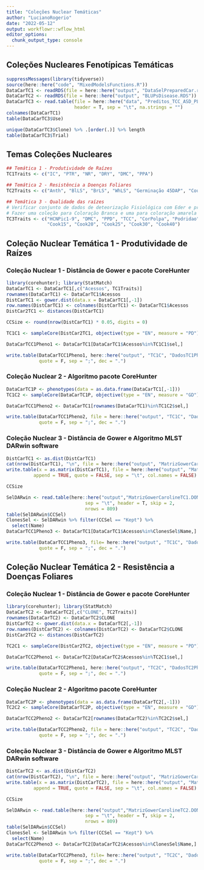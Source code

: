 ```yaml
---
title: "Coleções Nuclear Temáticas"
author: "LucianoRogerio"
date: "2022-05-12"
output: workflowr::wflow_html
editor_options:
  chunk_output_type: console
---
```


## Coleções Nucleares Fenotípicas Temáticas

```r
suppressMessages(library(tidyverse))
source(here::here("code", "MixedModelsFunctions.R"))
DataCarTC1 <- readRDS(file = here::here("output", "DataSelPreparedCar.rds"))
DataCarTC2 <- readRDS(file = here::here("output", "BLUPsDisease.RDS"))
DataCarTC3 <- read.table(file = here::here("data", "Preditos_TCC_ASD_PLS_18-20.txt"),
                         header = T, sep = "\t", na.strings = "")
colnames(DataCarTC1)
table(DataCarTC3$Use)

unique(DataCarTC3$Clone) %>% .[order(.)] %>% length
table(DataCarTC3$Trial)

```

## Temas Coleções Nucleares

```r
## Temática 1 - Produtividade de Raízes
TC1Traits <- c("IC", "PTR", "NR", "DRY", "DMC", "PPA")

## Temática 2 - Resistência a Doenças Foliares
TC2Traits <- c("Anth", "BlLS", "BrLS", "WhLS", "Germinação 45DAP", "Couro de sapo", "Podridao", "Retencao foliar")

## Temática 3 - Qualidade das raízes
# Verificar conjunto de dados de deteorização Fisiológica com Eder e predições de Carotenóides e DMC com Massaine
# Fazer uma coleção para Coloração Branca e uma para coloração amarela
TC3Traits <- c("HCNPic1-9", "DMC", "PPD", "TCC", "CorPolpa", "Podridao",
               "Cook15", "Cook20", "Cook25", "Cook30", "Cook40")
```

## Coleção Nuclear Temática 1 - Produtividade de Raízes

### Coleção Nuclear 1 - Distância de Gower e pacote CoreHunter

```r
library(corehunter); library(StatMatch)
DataCarTC1 <- DataCarTC1[,c("Acessos", TC1Traits)]
rownames(DataCarTC1) <- DataCarTC1$Acessos
DistCarTC1 <- gower.dist(data.x = DataCarTC1[,-1])
row.names(DistCarTC1) <- colnames(DistCarTC1) <- DataCarTC1$Acessos
DistCar2TC1 <- distances(DistCarTC1)

CCSize <- round(nrow(DistCarTC1) * 0.05, digits = 0)

TC1C1 <- sampleCore(DistCar2TC1, objective(type = "EN", measure = "PD"), size = CCSize)

DataCarTCC1Pheno1 <- DataCarTC1[DataCarTC1$Acessos%in%TC1C1$sel,]

write.table(DataCarTCC1Pheno1, here::here("output", "TC1C", "DadosTC1Pheno1.csv"),
            quote = F, sep = ";", dec = ".")
```

### Coleção Nuclear 2 - Algoritmo pacote CoreHunter

```r
DataCarTC1P <- phenotypes(data = as.data.frame(DataCarTC1[,-1]))
TC1C2 <- sampleCore(DataCarTC1P, objective(type = "EN", measure = "GD"), size = CCSize)

DataCarTCC1Pheno2 <- DataCarTC1[rownames(DataCarTC1)%in%TC1C2$sel,]

write.table(DataCarTCC1Pheno2, file = here::here("output", "TC1C", "DadosTC1Pheno2.csv"),
            quote = F, sep = ";", dec = ".")
```

### Coleção Nuclear 3 - Distância de Gower e Algoritmo MLST DARwin software

```r
DistCarTC1 <- as.dist(DistCarTC1)
cat(nrow(DistCarTC1), "\n", file = here::here("output", "MatrizGowerCarolineTC1.phy"))
write.table(x = as.matrix(DistCarTC1), file = here::here("output", "MatrizGowerCarolineTC1.phy"),
          append = TRUE, quote = FALSE, sep = "\t", col.names = FALSE)

CCSize
```

```r
SelDARwin <- read.table(here::here("output","MatrizGowerCarolineTC1.DON"),
                             sep = "\t", header = T, skip = 2,
                             nrows = 809)
table(SelDARwin$CCSel)
ClonesSel <- SelDARwin %>% filter(CCSel == "Kept") %>%
  select(Name)
DataCarTCC1Pheno3 <- DataCarTC1[DataCarTC1$Acessos%in%ClonesSel$Name,]

write.table(DataCarTCC1Pheno3, file= here::here("output", "TC1C", "DadosTC1Pheno3.csv"),
            quote = F, sep = ";", dec = ".")
```



## Coleção Nuclear Temática 2 - Resistência a Doenças Foliares

### Coleção Nuclear 1 - Distância de Gower e pacote CoreHunter

```r
library(corehunter); library(StatMatch)
DataCarTC2 <- DataCarTC2[,c("CLONE", TC2Traits)]
rownames(DataCarTC2) <- DataCarTC2$CLONE
DistCarTC2 <- gower.dist(data.x = DataCarTC2[,-1])
row.names(DistCarTC2) <- colnames(DistCarTC2) <- DataCarTC2$CLONE
DistCar2TC2 <- distances(DistCarTC2)

TC2C1 <- sampleCore(DistCar2TC2, objective(type = "EN", measure = "PD"), size = CCSize)

DataCarTCC2Pheno1 <- DataCarTC2[DataCarTC2$Acessos%in%TC2C1$sel,]

write.table(DataCarTCC2Pheno1, here::here("output", "TC2C", "DadosTC2Pheno1.csv"),
            quote = F, sep = ";", dec = ".")
```

### Coleção Nuclear 2 - Algoritmo pacote CoreHunter

```r
DataCarTC2P <- phenotypes(data = as.data.frame(DataCarTC2[,-1]))
TC2C2 <- sampleCore(DataCarTC2P, objective(type = "EN", measure = "GD"), size = CCSize)

DataCarTCC2Pheno2 <- DataCarTC2[rownames(DataCarTC2)%in%TC2C2$sel,]

write.table(DataCarTCC2Pheno2, file = here::here("output", "TC2C", "DadosTC2Pheno2.csv"),
            quote = F, sep = ";", dec = ".")
```

### Coleção Nuclear 3 - Distância de Gower e Algoritmo MLST DARwin software

```r
DistCarTC2 <- as.dist(DistCarTC2)
cat(nrow(DistCarTC2), "\n", file = here::here("output", "MatrizGowerCarolineTC2.phy"))
write.table(x = as.matrix(DistCarTC2), file = here::here("output", "MatrizGowerCarolineTC2.phy"),
          append = TRUE, quote = FALSE, sep = "\t", col.names = FALSE)

CCSize
```

```r
SelDARwin <- read.table(here::here("output","MatrizGowerCarolineTC2.DON"),
                             sep = "\t", header = T, skip = 2,
                             nrows = 809)
table(SelDARwin$CCSel)
ClonesSel <- SelDARwin %>% filter(CCSel == "Kept") %>%
  select(Name)
DataCarTCC2Pheno3 <- DataCarTC2[DataCarTC2$Acessos%in%ClonesSel$Name,]

write.table(DataCarTCC2Pheno3, file= here::here("output", "TC2C", "DadosTC2Pheno3.csv"),
            quote = F, sep = ";", dec = ".")
```